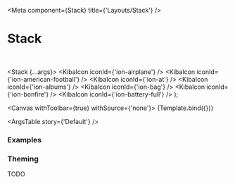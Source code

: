 

<Meta
  component={Stack}
  title={'Layouts/Stack'}
/>

# Stack

<br/>

  <Stack {...args}>
    <KibaIcon iconId={'ion-airplane'} />
    <KibaIcon iconId={'ion-american-football'} />
    <KibaIcon iconId={'ion-at'} />
    <KibaIcon iconId={'ion-albums'} />
    <KibaIcon iconId={'ion-bag'} />
    <KibaIcon iconId={'ion-bonfire'} />
    <KibaIcon iconId={'ion-battery-full'} />
  </Stack>
);

<Canvas withToolbar={true} withSource={'none'}>
  <Story name='Default' args={{}}>
    {Template.bind({})}
  </Story>
</Canvas>

<ArgsTable story={'Default'} />

### Examples

<Canvas>
  <Story name='Vertical'>
    <Stack direction={Direction.Vertical}>
      <KibaIcon iconId={'ion-accessibility'} />
      <KibaIcon iconId={'ion-american-football'} />
      <KibaIcon iconId={'ion-at'} />
      <KibaIcon iconId={'ion-albums'} />
      <KibaIcon iconId={'ion-bag'} />
      <KibaIcon iconId={'ion-bonfire'} />
      <KibaIcon iconId={'ion-battery-full'} />
    </Stack>
  </Story>
</Canvas>

### Theming

TODO
